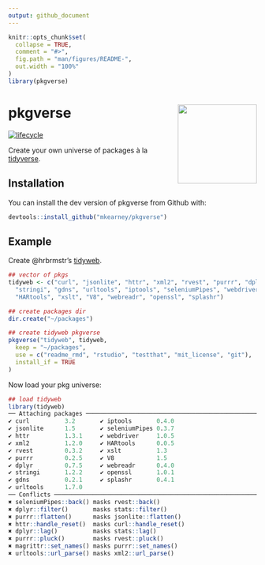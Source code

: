 ```yaml
---
output: github_document
---
```


<!-- README.md is generated from README.Rmd. Please edit that file -->

```r
knitr::opts_chunk$set(
  collapse = TRUE,
  comment = "#>",
  fig.path = "man/figures/README-",
  out.width = "100%"
)
library(pkgverse)
```
# pkgverse <img src="man/figures/logo.png" width="160px" align="right" />

[![lifecycle](https://img.shields.io/badge/lifecycle-experimental-orange.svg)](https://www.tidyverse.org/lifecycle/#experimental)

Create your own universe of packages à la [tidyverse](https://github.com/tidyverse/tidyverse).

## Installation

You can install the dev version of pkgverse from Github with:

``` r
devtools::install_github("mkearney/pkgverse")
```

## Example

Create @hrbrmstr's [tidyweb](https://github.com/hrbrmstr/tidyweb).

```r
## vector of pkgs
tidyweb <- c("curl", "jsonlite", "httr", "xml2", "rvest", "purrr", "dplyr",
  "stringi", "gdns", "urltools", "iptools", "seleniumPipes", "webdriver",
  "HARtools", "xslt", "V8", "webreadr", "openssl", "splashr")

## create packages dir
dir.create("~/packages")

## create tidyweb pkgverse
pkgverse("tidyweb", tidyweb,
  keep = "~/packages",
  use = c("readme_rmd", "rstudio", "testthat", "mit_license", "git"),
  install_if = TRUE
)
```




Now load your pkg universe:

```r
## load tidyweb
library(tidyweb)
── Attaching packages ───────────────────────────────────────────────────────────────────────── tidyweb 0.0.1 ──
✔ curl          3.2       ✔ iptools       0.4.0
✔ jsonlite      1.5       ✔ seleniumPipes 0.3.7
✔ httr          1.3.1     ✔ webdriver     1.0.5
✔ xml2          1.2.0     ✔ HARtools      0.0.5
✔ rvest         0.3.2     ✔ xslt          1.3  
✔ purrr         0.2.5     ✔ V8            1.5  
✔ dplyr         0.7.5     ✔ webreadr      0.4.0
✔ stringi       1.2.2     ✔ openssl       1.0.1
✔ gdns          0.2.1     ✔ splashr       0.4.1
✔ urltools      1.7.0     
── Conflicts ──────────────────────────────────────────────────────────────────────────── tidyweb_conflicts() ──
✖ seleniumPipes::back() masks rvest::back()
✖ dplyr::filter()       masks stats::filter()
✖ purrr::flatten()      masks jsonlite::flatten()
✖ httr::handle_reset()  masks curl::handle_reset()
✖ dplyr::lag()          masks stats::lag()
✖ purrr::pluck()        masks rvest::pluck()
✖ magrittr::set_names() masks purrr::set_names()
✖ urltools::url_parse() masks xml2::url_parse()
```
